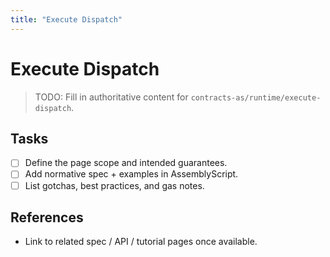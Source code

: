 ```yaml
---
title: "Execute Dispatch"
---
```


# Execute Dispatch

> TODO: Fill in authoritative content for `contracts-as/runtime/execute-dispatch`.

## Tasks
- [ ] Define the page scope and intended guarantees.
- [ ] Add normative spec + examples in AssemblyScript.
- [ ] List gotchas, best practices, and gas notes.

## References
- Link to related spec / API / tutorial pages once available.
